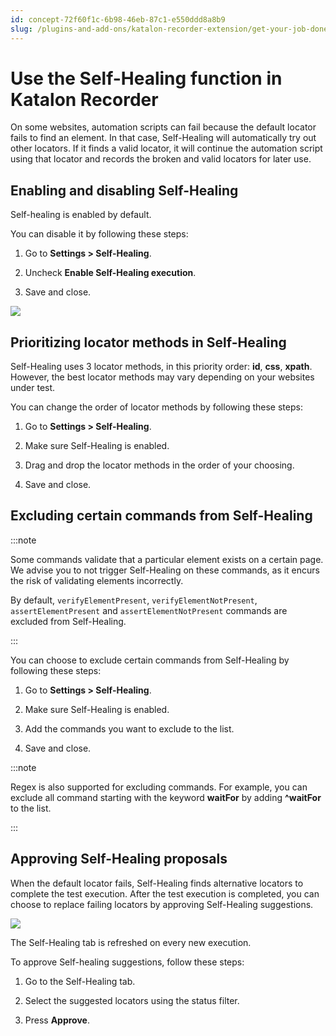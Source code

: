 ```yaml
---
id: concept-72f60f1c-6b98-46eb-87c1-e550ddd8a8b9
slug: /plugins-and-add-ons/katalon-recorder-extension/get-your-job-done/execute-scenarios/use-the-self-healing-function-in-katalon-recorder
---
```


# Use the Self-Healing function in Katalon Recorder

On some websites, automation scripts can fail because the default locator fails to find an element. In that case, Self-Healing will automatically try out other locators. If it finds a valid locator, it will continue the automation script using that locator and records the broken and valid locators for later use.

## Enabling and disabling Self-Healing

Self-healing is enabled by default.

You can disable it by following these steps:

1.  Go to **Settings &gt; Self-Healing**.

2.  Uncheck **Enable Self-Healing execution**.

3.  Save and close.


<img src="https://raw.githubusercontent.com/katalon-studio/docs-images/master/katalon-recorder/docs/jtbd/execute-scenarios/self-healing/kr-self-healing-setting.png" />

## Prioritizing locator methods in Self-Healing

Self-Healing uses 3 locator methods, in this priority order: **id**, **css**, **xpath**. However, the best locator methods may vary depending on your websites under test.

You can change the order of locator methods by following these steps:

1.  Go to **Settings &gt; Self-Healing**.

2.  Make sure Self-Healing is enabled.

3.  Drag and drop the locator methods in the order of your choosing.

4.  Save and close.


## Excluding certain commands from Self-Healing


:::note

Some commands validate that a particular element exists on a certain page. We advise you to not trigger Self-Healing on these commands, as it encurs the risk of validating elements incorrectly.

By default, <code>verifyElementPresent</code>, <code>verifyElementNotPresent</code>, <code>assertElementPresent</code> and <code>assertElementNotPresent</code> commands are excluded from Self-Healing.

:::

You can choose to exclude certain commands from Self-Healing by following these steps:

1.  Go to **Settings &gt; Self-Healing**.

2.  Make sure Self-Healing is enabled.

3.  Add the commands you want to exclude to the list.

4.  Save and close.



:::note

Regex is also supported for excluding commands. For example, you can exclude all command starting with the keyword **waitFor** by adding **^waitFor** to the list.

:::

## Approving Self-Healing proposals

When the default locator fails, Self-Healing finds alternative locators to complete the test execution. After the test execution is completed, you can choose to replace failing locators by approving Self-Healing suggestions.

<img src="https://raw.githubusercontent.com/katalon-studio/docs-images/master/katalon-recorder/docs/jtbd/execute-scenarios/self-healing/kr-self-healing-approval-process.png" />

The Self-Healing tab is refreshed on every new execution.

To approve Self-healing suggestions, follow these steps:

1.  Go to the Self-Healing tab.

2.  Select the suggested locators using the status filter.

3.  Press **Approve**.